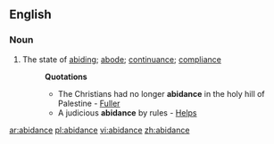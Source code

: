 ==English==

===Noun===
{{infl|en|noun}}

# The state of [[abiding]]; [[abode]]; [[continuance]]; [[compliance]]
#:'''Quotations'''
#:*The Christians had no longer '''abidance''' in the holy hill of Palestine - [[Fuller]]
#:*A judicious '''abidance''' by rules - [[Helps]]

[[ar:abidance]]
[[pl:abidance]]
[[vi:abidance]]
[[zh:abidance]]